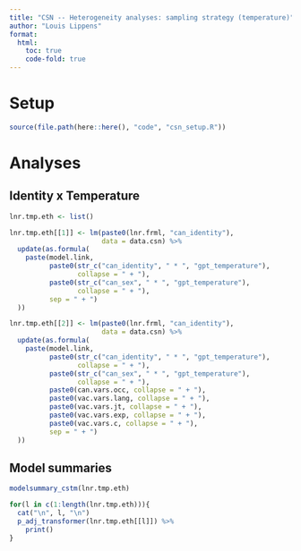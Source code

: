 ```yaml
---
title: "CSN -- Heterogeneity analyses: sampling strategy (temperature)"
author: "Louis Lippens"
format:
  html:
    toc: true
    code-fold: true
---
```


# Setup
```r
source(file.path(here::here(), "code", "csn_setup.R"))
```


# Analyses
## Identity x Temperature
```r
lnr.tmp.eth <- list()

lnr.tmp.eth[[1]] <- lm(paste0(lnr.frml, "can_identity"),
                       data = data.csn) %>%
  update(as.formula(
    paste(model.link,
          paste0(str_c("can_identity", " * ", "gpt_temperature"),
                 collapse = " + "),
          paste0(str_c("can_sex", " * ", "gpt_temperature"), 
                 collapse = " + "),
          sep = " + ")
  ))

lnr.tmp.eth[[2]] <- lm(paste0(lnr.frml, "can_identity"),
                       data = data.csn) %>%
  update(as.formula(
    paste(model.link,
          paste0(str_c("can_identity", " * ", "gpt_temperature"),
                 collapse = " + "),
          paste0(str_c("can_sex", " * ", "gpt_temperature"),
                 collapse = " + "),
          paste0(can.vars.occ, collapse = " + "),
          paste0(vac.vars.lang, collapse = " + "),
          paste0(vac.vars.jt, collapse = " + "),
          paste0(vac.vars.exp, collapse = " + "),
          paste0(vac.vars.c, collapse = " + "),
          sep = " + ")
  ))
```

## Model summaries
```r
modelsummary_cstm(lnr.tmp.eth)

for(l in c(1:length(lnr.tmp.eth))){
  cat("\n", l, "\n")
  p_adj_transformer(lnr.tmp.eth[[l]]) %>%
    print()
}
```
